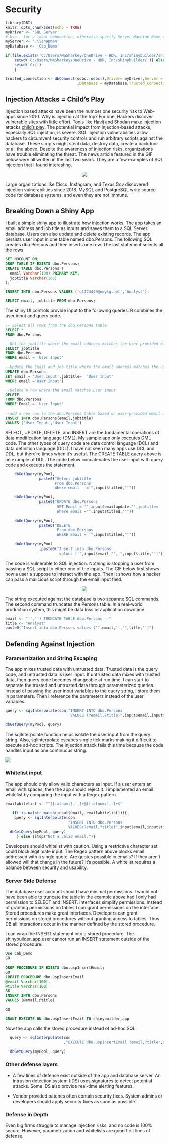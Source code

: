 # Security


```r
library(DBI)
knitr::opts_chunk$set(echo = TRUE)
myDriver <- 'SQL Server'
# Use . for a local connection, otherwise specify Server Machine Name or IP address
myServer <- '.\\snapman'
myDatabase <- 'Cab_Demo'

if(file.exists('C:/Users/MaSharkey/OneDrive - HDR, Inc/shinybuilder/shinybuilderInjection.gif')){
    setwd('C:/Users/MaSharkey/OneDrive - HDR, Inc/shinybuilder/')} else {
    setwd('C:/')
    }

trusted_connection <- dbConnect(odbc::odbc(),Driver= myDriver,Server = myServer
                                ,Database = myDatabase,Trusted_Connection='yes')

```

## Injection Attacks = Child's Play

Injection based attacks have been the number one security risk to Web-apps since 2010.  Why is injection at the top?  For one, Hackers discover vulnerable sites with little effort.  Tools like [Havij](https://www.darknet.org.uk/2010/09/havij-advanced-automated-sql-injection-tool/) and [Shodan](https://www.shodan.io/) make injection attacks [child's play](https://techcrunch.com/2018/08/12/hacking-the-websites-responsible-for-election-information-is-so-easy-an-11-year-old-did-it/).  The potential impact from injection-based attacks, especially SQL injection, is severe.  SQL injection vulnerabilities allow hackers to circumvent security controls and run arbitrary scripts against the database.  These scripts might steal data, destroy data, create a backdoor or all the above.  Despite the awareness of injection risks, organizations have trouble eliminating the threat.  The news article featured in the GIF below were all written in the last two years.  They are a few examples of SQL injection that I found interesting. 

<center>
<!---->
![](sqlinjection.gif)
</center>

Large organizations like Cisco, Instagram, and Texas.Gov discovered injection vulnerabilities since 2018.   MySQL and PostgreSQL write source code for database systems, and even they are not immune.  

##  Breaking Down a Shiny App

I built a simple shiny app to illustrate how injection works.  The app takes an email address and job title as inputs and saves them to a SQL Server database.  Users can also update and delete existing records.  The app persists user input in one table named dbo.Persons.  The following SQL creates dbo.Persons and then inserts one row.  The last statement selects all the rows.

```sql
SET NOCOUNT ON;
DROP TABLE IF EXISTS dbo.Persons;
CREATE TABLE dbo.Persons (
  email Varchar(100) PRIMARY KEY, 
  jobtitle Varchar(100)
);

INSERT INTO dbo.Persons VALUES ('q1724449@nwytg.net','Analyst');

SELECT email, jobtitle FROM dbo.Persons;

```

The shiny UI controls provide input to the following queries.  R combines the user input and query code.


```sql

-- Select all rows from the dbo.Persons table
SELECT * 
FROM dbo.Persons

--Get the jobtitle where the email address matches the user-provided email
SELECT jobtitle 
FROM dbo.Persons 
WHERE email = 'User Input'

--Update the Email and job title where the email address matches the user-provided email
UPDATE dbo.Persons 
SET Email = 'User Input',jobtitle=  'User Input' 
WHERE email ='User Input')

--Delete a row where the email matches user input
DELETE 
FROM dbo.Persons 
WHERE Email = 'User Input'

--add a new row to the dbo.Persons table based on user-provided email and jobtitle
INSERT INTO dbo.Persons(email,jobtitle) 
VALUES ('User Input','User Input')

```

SELECT, UPDATE, DELETE, and INSERT are the fundamental operations of data modification language (DML).  My sample app only executes DML code.  The other types of query code are data control language (DCL) and data definition language (DDL).  I have not seen many apps use DCL and DDL, but there're times when it's useful.  The CREATE TABLE query above is an example of DDL.  The code below concatenates the user input with query code and executes the statement.


```r
    dbGetQuery(myPool,
               paste0("Select jobtitle 
                      From dbo.Persons 
                      Where email   ='",input$titled,"'"))

    dbGetQuery(myPool,
               paste0("UPDATE dbo.Persons 
                       SET Email = '",input$emailupdate,"',jobtitle=  '",input$titleupdate,"'
                       Where email ='",input$titled,"'"))
    
    dbGetQuery(myPool,
               paste0("DELETE 
                       From dbo.Persons 
                       WHERE Email = '",input$titled,"'"))
    
    dbGetQuery(myPool
               ,paste0("Insert into dbo.Persons 
                        values ('",input$email,"','",input$title,"')"))
```
The code is vulnerable to SQL injection.  Nothing is stopping a user from passing a SQL script to either one of the inputs.  The GIF below first shows how a user a suppose to interact with the app.  Then it shows how a hacker can pass a malicious script through the email input field.


<center>
<!---->
![](shinybuilderInjection.gif)
</center>


The string executed against the database is two separate SQL commands. The second command truncates the Persons table.  In a real-world production system, this might be data loss or application downtime.

```r

email <- "'','') TRUNCATE TABLE dbo.Persons --"
title <- "Analyst"
paste0("Insert into dbo.Persons values ('",email,"','",title,"')")


```

##  Defending Against Injection

### Paramertization and String Escaping

The app mixes trusted data with untrusted data.  Trusted data is the query code, and untrusted data is user input.  If untrusted data mixes with trusted data, then query code becomes changeable at run time.  I can start to separate the trusted and untrusted data through parameterized queries.  Instead of passing the user input variables to the query string, I  store them in parameters.  Then I reference the parameters instead of the user variables.

```r

query <- sqlInterpolate(con,"INSERT INTO dbo.Persons 
                             VALUES (?email,?title)",input$email,input$title))

dbGetQuery(myPool, query)

```

The sqlInterpolate function helps isolate the user input from the query string.  Also, sqlinterpolate escapes single tick marks making it difficult to execute ad-hoc scripts.  The injection attack fails this time because the code handles input as one continuous string.

![](parameterized.png)

### Whitelist input

The app should only allow valid characters as input.  If a user enters an email with spaces, then the app should reject it.  I implemented an email whitelist by comparing the input with a Regex pattern.


```r

emailwhitelist <- "^[[:alnum:].-_]+@[[:alnum:].-]+$"

   if(!is.na(str_match(input$email, emailwhitelist))){
    query <- sqlInterpolate(con,
                            "INSERT INTO dbo.Persons 
                            VALUES(?email,?title)",input$email,input$title))
  dbGetQuery(myPool, query)
     } else {stop("Not a valid email.")}


```

Developers should whitelist with caution.  Using a restrictive character set could block legitimate input.  The Regex pattern above blocks email addressed with a single quote.  Are quotes possible in emails?  If they aren't allowed will that change in the future?  It's possible.  A whitelist requires a balance between security and usability.

### Server Side Defense

The database user account should have minimal permissions.  I would not have been able to truncate the table in the example above had I only had permission to SELECT and INSERT.  Interfaces simplify permissions.  Instead of granting permissions on tables I can grant permissions on the interface.  Stored procedures make great interfaces.  Developers can grant permissions on stored procedures without granting access to tables.  Thus DB all interactions occur in the manner defined by the stored procedure.

I can wrap the INSERT statement into a stored procedure.  The 
 shinybuilder_app user cannot run an INSERT statement outside of the stored procedure.

```sql
Use Cab_Demo
GO

DROP PROCEDURE IF EXISTS dbo.uspInsertEmail;
GO
CREATE PROCEDURE dbo.uspInsertEmail
@email Varchar(100),
@title Varchar(100)
AS
INSERT INTO dbo.Persons
VALUES (@email,@title)

GO

GRANT EXECUTE ON dbo.uspInsertEmail TO shinybuilder_app 

```
Now the app calls the stored procedure instead of ad-hoc SQL.

```r
  query <- sqlInterpolate(con
                          ,"EXECUTE dbo.uspInsertEmail ?email,?title",input$email,input$title))

  dbGetQuery(myPool, query)

```
### Other defense layers

* A few lines of defense exist outside of the app and database server.  An intrusion detection system (IDS) uses signatures to detect potential attacks.  Some IDS also provide real-time alerting features.

* Vendor provided patches often contain security fixes.  System admins or developers should apply security fixes as soon as possible.

### Defense in Depth

Even big firms struggle to manage injection risks, and no code is 100% secure. However, parametrization and whitelists are good first lines of defense.




